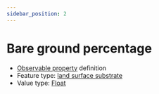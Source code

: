 ```yaml
---
sidebar_position: 2
---
```



# Bare ground percentage

- [Observable property](/viewers/dawe-vocabs?uri=https://linked.data.gov.au/def/test/dawe-cv/9a3e5f88-72e1-43b0-8ba1-6cd63fdee2c5) definition
- Feature type: [land surface substrate](http://linked.data.gov.au/def/tern-cv/aef12cd6-3826-4988-a54c-8578d3fb4c8d)
- Value type: [Float](https://w3id.org/tern/ontologies/tern/Float)


<Example protocolModule="invertebrate-wet-pitfall" observableProperty="https://linked.data.gov.au/def/test/dawe-cv/9a3e5f88-72e1-43b0-8ba1-6cd63fdee2c5" />
